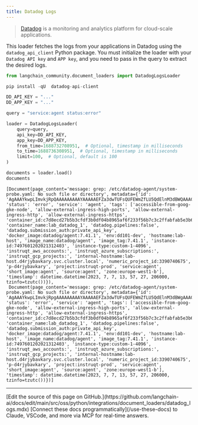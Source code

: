 ```yaml
---
title: Datadog Logs
---
```


>[Datadog](https://www.datadoghq.com/) is a monitoring and analytics platform for cloud-scale applications.

This loader fetches the logs from your applications in Datadog using the `datadog_api_client` Python package. You must initialize the loader with your `Datadog API key` and `APP key`, and you need to pass in the query to extract the desired logs.

```python
from langchain_community.document_loaders import DatadogLogsLoader
```

```python
pip install -qU  datadog-api-client
```

```python
DD_API_KEY = "..."
DD_APP_KEY = "..."
```

```python
query = "service:agent status:error"

loader = DatadogLogsLoader(
    query=query,
    api_key=DD_API_KEY,
    app_key=DD_APP_KEY,
    from_time=1688732708951,  # Optional, timestamp in milliseconds
    to_time=1688736308951,  # Optional, timestamp in milliseconds
    limit=100,  # Optional, default is 100
)
```

```python
documents = loader.load()
documents
```

```output
[Document(page_content='message: grep: /etc/datadog-agent/system-probe.yaml: No such file or directory', metadata={'id': 'AgAAAYkwpLImvkjRpQAAAAAAAAAYAAAAAEFZa3dwTUFsQUFEWmZfLU5QdElnM3dBWQAAACQAAAAAMDE4OTMwYTQtYzk3OS00MmJjLTlhNDAtOTY4N2EwY2I5ZDdk', 'status': 'error', 'service': 'agent', 'tags': ['accessible-from-goog-gke-node', 'allow-external-ingress-high-ports', 'allow-external-ingress-http', 'allow-external-ingress-https', 'container_id:c7d8ecd27b5b3cfdf3b0df04b8965af6f233f56b7c3c2ffabfab5e3b6ccbd6a5', 'container_name:lab_datadog_1', 'datadog.pipelines:false', 'datadog.submission_auth:private_api_key', 'docker_image:datadog/agent:7.41.1', 'env:dd101-dev', 'hostname:lab-host', 'image_name:datadog/agent', 'image_tag:7.41.1', 'instance-id:7497601202021312403', 'instance-type:custom-1-4096', 'instruqt_aws_accounts:', 'instruqt_azure_subscriptions:', 'instruqt_gcp_projects:', 'internal-hostname:lab-host.d4rjybavkary.svc.cluster.local', 'numeric_project_id:3390740675', 'p-d4rjybavkary', 'project:instruqt-prod', 'service:agent', 'short_image:agent', 'source:agent', 'zone:europe-west1-b'], 'timestamp': datetime.datetime(2023, 7, 7, 13, 57, 27, 206000, tzinfo=tzutc())}),
 Document(page_content='message: grep: /etc/datadog-agent/system-probe.yaml: No such file or directory', metadata={'id': 'AgAAAYkwpLImvkjRpgAAAAAAAAAYAAAAAEFZa3dwTUFsQUFEWmZfLU5QdElnM3dBWgAAACQAAAAAMDE4OTMwYTQtYzk3OS00MmJjLTlhNDAtOTY4N2EwY2I5ZDdk', 'status': 'error', 'service': 'agent', 'tags': ['accessible-from-goog-gke-node', 'allow-external-ingress-high-ports', 'allow-external-ingress-http', 'allow-external-ingress-https', 'container_id:c7d8ecd27b5b3cfdf3b0df04b8965af6f233f56b7c3c2ffabfab5e3b6ccbd6a5', 'container_name:lab_datadog_1', 'datadog.pipelines:false', 'datadog.submission_auth:private_api_key', 'docker_image:datadog/agent:7.41.1', 'env:dd101-dev', 'hostname:lab-host', 'image_name:datadog/agent', 'image_tag:7.41.1', 'instance-id:7497601202021312403', 'instance-type:custom-1-4096', 'instruqt_aws_accounts:', 'instruqt_azure_subscriptions:', 'instruqt_gcp_projects:', 'internal-hostname:lab-host.d4rjybavkary.svc.cluster.local', 'numeric_project_id:3390740675', 'p-d4rjybavkary', 'project:instruqt-prod', 'service:agent', 'short_image:agent', 'source:agent', 'zone:europe-west1-b'], 'timestamp': datetime.datetime(2023, 7, 7, 13, 57, 27, 206000, tzinfo=tzutc())})]
```

---

<Callout icon="pen-to-square" iconType="regular">
    [Edit the source of this page on GitHub.](https://github.com/langchain-ai/docs/edit/main/src/oss/python/integrations/document_loaders/datadog_logs.mdx)
</Callout>
<Tip icon="terminal" iconType="regular">
    [Connect these docs programmatically](/use-these-docs) to Claude, VSCode, and more via MCP for    real-time answers.
</Tip>
